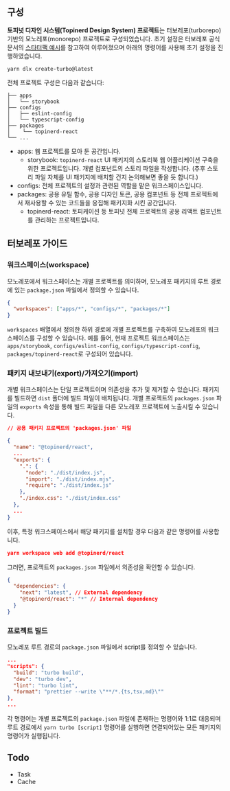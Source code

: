 
<Meta title="Documentation/Project Structure" />

## 구성

**토피넛 디자인 시스템(Topinerd Design System) 프로젝트**는 터보레포(turborepo) 기반의 모노레포(monorepo) 프로젝트로 구성되었습니다. 초기 설정은 터보레포 공식 문서의 [스타터팩 예시](https://turbo.build/repo/docs/getting-started/installation)를 참고하여 이루어졌으며 아래의 명령어를 사용해 초기 설정을 진행하였습니다.

```
yarn dlx create-turbo@latest
```

전체 프로젝트 구성은 다음과 같습니다:

```
├── apps
│   └── storybook
├── configs
│   ├── eslint-config
│   └── typescript-config
├── packages
│    └── topinerd-react
└── ...
```

- apps: 웹 프로젝트를 모아 둔 공간입니다.
  - storybook: `topinerd-react` UI 패키지의 스토리북 웹 어플리케이션 구축을 위한 프로젝트입니다. 개별 컴포넌트의 스토리 파일을 작성합니다. (추후 스토리 파일 자체를 UI 패키지에 배치할 건지 논의해보면 좋을 듯 합니다.)
- configs: 전체 프로젝트의 설정과 관련된 역할을 맡은 워크스페이스입니다.
- packages: 공용 유틸 함수, 공용 디자인 토큰, 공용 컴포넌트 등 전체 프로젝트에서 재사용할 수 있는 코드들을 응집해 패키지화 시킨 공간입니다.
  - topinerd-react: 토피케이션 등 토피넛 전체 프로젝트의 공용 리액트 컴포넌트를 관리하는 프로젝트입니다.

## 터보레포 가이드

### 워크스페이스(workspace)

모노레포에서 워크스페이스는 개별 프로젝트를 의미하며, 모노레포 패키지의 루트 경로에 있는 `package.json` 파일에서 정의할 수 있습니다.

```json
{
  "workspaces": ["apps/*", "configs/*", "packages/*"]
}
```

`workspaces` 배열에서 정의한 하위 경로에 개별 프로젝트를 구축하여 모노레포의 워크스페이스를 구성할 수 있습니다. 예를 들어, 현재 프로젝트 워크스페이스는 `apps/storybook`, `configs/eslint-config`, `configs/typescript-config`, `packages/topinerd-react`로 구성되어 있습니다.

### 패키지 내보내기(export)/가져오기(import)

개별 워크스페이스는 단일 프로젝트이며 의존성을 추가 및 제거할 수 있습니다. 패키지를 빌드하면 `dist` 폴더에 빌드 파일이 배치됩니다. 개별 프로젝트의 `packages.json` 파일의 `exports` 속성을 통해 빌드 파일을 다른 모노레포 프로젝트에 노출시킬 수 있습니다.

```json
// 공용 패키지 프로젝트의 'packages.json' 파일

{
  "name": "@topinerd/react",
  ...
  "exports": {
    ".": {
      "node": "./dist/index.js",
      "import": "./dist/index.mjs",
      "require": "./dist/index.js"
    },
    "./index.css": "./dist/index.css"
  },
  ...
}
```

이후, 특정 워크스페이스에서 해당 패키지를 설치할 경우 다음과 같은 명령어를 사용합니다.

```json
yarn workspace web add @topinerd/react
```

그러면, 프로젝트의 `packages.json` 파일에서 의존성을 확인할 수 있습니다.

```json
{
  "dependencies": {
    "next": "latest", // External dependency
    "@topinerd/react": "*" // Internal dependency
  }
}
```

### 프로젝트 빌드

모노레포 루트 경로의 `package.json` 파일에서 script를 정의할 수 있습니다.

```json
...
"scripts": {
  "build": "turbo build",
  "dev": "turbo dev",
  "lint": "turbo lint",
  "format": "prettier --write \"**/*.{ts,tsx,md}\""
},
...
```

각 명령어는 개별 프로젝트의 `package.json` 파일에 존재하는 명령어와 1:1로 대응되며 루트 경로에서 `yarn turbo [script]` 명령어를 실행하면 연결되어있는 모든 패키지의 명령어가 실행됩니다.

## Todo

- Task
- Cache
